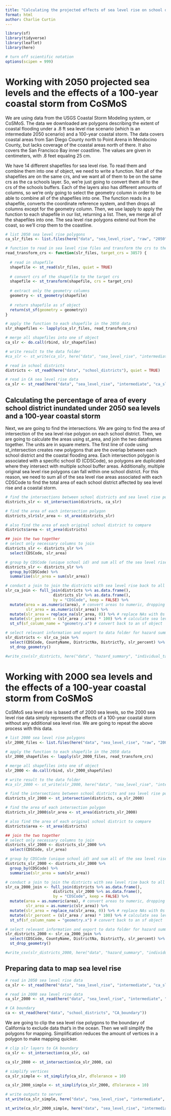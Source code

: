 ```yaml
---
title: "Calculating the projected effects of sea level rise on school districts"
format: html
author: Charlie Curtin
---
```


```r
library(sf)
library(tidyverse)
library(leaflet)
library(here)

# turn off scientific notation
options(scipen = 999)
```

# Working with 2050 projected sea levels and the effects of a 100-year coastal storm from CoSMoS

We are using data from the USGS Coastal Storm Modeling system, or CoSMoS. The data we downloaded are polygons describing the extent of coastal flooding under a .8 ft sea level rise scenario (which is an intermediate 2050 scenario) and a 100-year coastal storm. The data covers coastal areas from San Diego County north to Point Arena in Mendocino County, but lacks coverage of the coastal areas north of there. It also covers the San Francisco Bay inner coastline. The values are given in centimeters, with .8 feet equaling 25 cm. 

We have 14 different shapefiles for sea level rise. To read them and combine them into one sf object, we need to write a function. Not all of the shapefiles are on the same crs, and we want all of them to be on the same crs as the ca schools layer. So, we're just going to convert them all to the crs of the schools buffers. Each of the layers also has different amounts of columns, so we're only going to select the geometry column in order to be able to combine all of the shapefiles into one. The function reads in a shapefile, converts the coordinate reference system, and then drops all columns except for the geometry column. Then, we use lapply to apply the function to each shapefile in our list, returning a list. Then, we merge all of the shapefiles into one. The sea level rise polygons extend out from the coast, so we'll crop them to the coastline.

```r
# list 2050 sea level rise polygons
ca_slr_files <- list.files(here("data", "sea_level_rise", "raw", "2050"), pattern = "*.shp", full.names = TRUE)

# function to read in sea level rise files and transform the crs to the crs of the school districts
read_transform_crs <- function(slr_files, target_crs = 3857) {
  
  # read in shapefile
  shapefile <- st_read(slr_files, quiet = TRUE)
  
  # convert crs of the shapefile to the target crs
  shapefile <- st_transform(shapefile, crs = target_crs)
  
  # extract only the geometry columns
  geometry <- st_geometry(shapefile)
  
  # return shapefile as sf object
  return(st_sf(geometry = geometry))
}

# apply the function to each shapefile in the 2050 data
slr_shapefiles <- lapply(ca_slr_files, read_transform_crs)

# merge all shapefiles into one sf object
ca_slr <- do.call(rbind, slr_shapefiles)

# write result to the data folder
#ca_slr <- st_write(ca_slr, here("data", "sea_level_rise", "intermediate", "ca_slr.shp"))
```

```r
# read in school districts
districts <- st_read(here("data", "school_districts"), quiet = TRUE)

# read in CA sea level rise data
ca_slr <- st_read(here("data", "sea_level_rise", "intermediate", "ca_slr.shp"))
```

## Calculating the percentage of area of every school district inundated under 2050 sea levels and a 100-year coastal storm

Next, we are going to find the intersections. We are going to find the area of intersection of the sea level rise polygon on each school district. Then, we are going to calculate the areas using st_area, and join the two dataframes together. The units are in square meters. The first line of code using st_intersection creates new polygons that are the overlap between each school district and the coastal flooding area. Each intersection polygon is associated with a specific school ID (CDSCode), so polygons are duplicated where they intersect with multiple school buffer areas. Additionally, multiple original sea level rise polygons can fall within one school district. For this reason, we need to sum all of the sea level rise areas associated with each CDSCode to find the total area of each school district affected by sea level rise and a coastal storm.

```r
# find the intersections between school districts and sea level rise polygons
districts_slr <- st_intersection(districts, ca_slr)

# find the area of each intersection polygon
districts_slr$slr_area <- st_area(districts_slr)

# also find the area of each original school district to compare
districts$area <- st_area(districts)

## join the two together
# select only necessary columns to join
districts_slr <- districts_slr %>% 
  select(CDSCode, slr_area)

# group by CDSCode (unique school id) and sum all of the sea level rise areas
districts_slr <- districts_slr %>% 
  group_by(CDSCode) %>% 
  summarise(slr_area = sum(slr_area))

# conduct a join to join the districts with sea level rise back to all of the school districts, converting the sf objects into dataframes
slr_ca_join <- full_join(districts %>% as.data.frame(), 
                     districts_slr %>% as.data.frame(), 
                     by = "CDSCode", keep = FALSE) %>% 
  mutate(area = as.numeric(area), # convert areas to numeric, dropping the units
         slr_area = as.numeric(slr_area)) %>% 
  mutate(slr_area = replace_na(slr_area, 0)) %>% # replace NAs with 0s
  mutate(slr_percent = (slr_area / area) * 100) %>% # calculate sea level rise inundation percentage
  st_sf(sf_column_name = "geometry.x") # convert back to an sf object

# select relevant information and export to data folder for hazard summary calculation
slr_districts <- slr_ca_join %>% 
  select(CDSCode, CountyName, DistrictNa, DistrictTy, slr_percent) %>% 
  st_drop_geometry()

#write_csv(slr_districts, here("data", "hazard_summary", "individual_tables", "districts_slr.csv"))
```

# Working with 2000 sea levels and the effects of a 100-year coastal storm from CoSMoS

CoSMoS sea level rise is based off of 2000 sea levels, so the 2000 sea level rise data simply represents the effects of a 100-year coastal storm without any additional sea level rise. We are going to repeat the above process with this data.

```r
# list 2000 sea level rise polygons
slr_2000_files <- list.files(here("data", "sea_level_rise", "raw", "2000"), pattern = "*.shp", full.names = TRUE)

# apply the function to each shapefile in the 2050 data
slr_2000_shapefiles <- lapply(slr_2000_files, read_transform_crs)

# merge all shapefiles into one sf object
slr_2000 <- do.call(rbind, slr_2000_shapefiles)

# write result to the data folder
#ca_slr_2000 <- st_write(slr_2000, here("data", "sea_level_rise", "intermediate", "ca_slr_2000.shp"))
```

```r
# find the intersections between school districts and sea level rise polygons
districts_slr_2000 <- st_intersection(districts, ca_slr_2000)

# find the area of each intersection polygon
districts_slr_2000$slr_area <- st_area(districts_slr_2000)

# also find the area of each original school district to compare
districts$area <- st_area(districts)

## join the two together
# select only necessary columns to join
districts_slr_2000 <- districts_slr_2000 %>% 
  select(CDSCode, slr_area)

# group by CDSCode (unique school id) and sum all of the sea level rise areas
districts_slr_2000 <- districts_slr_2000 %>% 
  group_by(CDSCode) %>% 
  summarise(slr_area = sum(slr_area))

# conduct a join to join the districts with sea level rise back to all of the school districts, converting the sf objects into dataframes
slr_ca_2000_join <- full_join(districts %>% as.data.frame(), 
                     districts_slr_2000 %>% as.data.frame(), 
                     by = "CDSCode", keep = FALSE) %>% 
  mutate(area = as.numeric(area), # convert areas to numeric, dropping the units
         slr_area = as.numeric(slr_area)) %>% 
  mutate(slr_area = replace_na(slr_area, 0)) %>% # replace NAs with 0s
  mutate(slr_percent = (slr_area / area) * 100) %>% # calculate sea level rise inundation percentage
  st_sf(sf_column_name = "geometry.x") # convert back to an sf object

# select relevant information and export to data folder for hazard summary calculation
slr_districts_2000 <- slr_ca_2000_join %>% 
  select(CDSCode, CountyName, DistrictNa, DistrictTy, slr_percent) %>% 
  st_drop_geometry()

#write_csv(slr_districts_2000, here("data", "hazard_summary", "individual_tables", "districts_slr_2000.csv"))
```

## Preparing data to map sea level rise

```r
# read in 2050 sea level rise data
ca_slr <- st_read(here("data", "sea_level_rise", "intermediate", "ca_slr.shp"))

# read in 2000 sea level rise data
ca_slr_2000 <- st_read(here("data", "sea_level_rise", "intermediate", "ca_slr_2000.shp"))

# CA boundary
ca <- st_read(here("data", "school_districts", "CA_boundary"))
```

We are going to clip the sea level rise polygons to the boundary of California to exclude data that's in the ocean. Then we will simplify the polygons for mapping. Simplification reduces the amount of vertices in a polygon to make mapping quicker.

```r
# clip slr layers to CA boundary
ca_slr <- st_intersection(ca_slr, ca)

ca_slr_2000 <- st_intersection(ca_slr_2000, ca)

# simplify vertices
ca_slr_simple <- st_simplify(ca_slr, dTolerance = 10)

ca_slr_2000_simple <- st_simplify(ca_slr_2000, dTolerance = 10)

# write outputs to server
st_write(ca_slr_simple, here("data", "sea_level_rise", "intermediate", "ca_slr_simple.shp"))

st_write(ca_slr_2000_simple, here("data", "sea_level_rise", "intermediate", "ca_slr_2000_simple.shp"))
```

